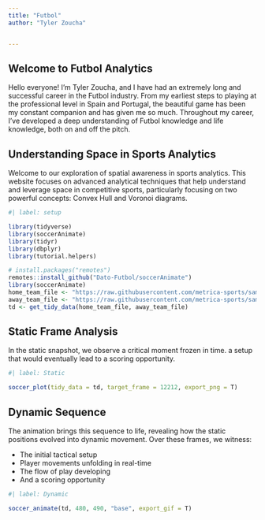 ```yaml
---
title: "Futbol"
author: "Tyler Zoucha"


---
```


## Welcome to Futbol Analytics

Hello everyone! I'm Tyler Zoucha, and I have had an extremely long and successful career in the Futbol industry. From my earliest steps to playing at the professional level in Spain and Portugal, the beautiful game has been my constant companion and has given me so much. Throughout my career, I've developed a deep understanding of Futbol knowledge and life knowledge, both on and off the pitch.

## Understanding Space in Sports Analytics

Welcome to our exploration of spatial awareness in sports analytics. This website focuses on advanced analytical techniques that help understand and leverage space in competitive sports, particularly focusing on two powerful concepts: Convex Hull and Voronoi diagrams.


```r

#| label: setup

library(tidyverse)
library(soccerAnimate)
library(tidyr)
library(dbplyr)
library(tutorial.helpers)

# install.packages("remotes")
remotes::install_github("Dato-Futbol/soccerAnimate")
library(soccerAnimate)
home_team_file <- "https://raw.githubusercontent.com/metrica-sports/sample-data/master/data/Sample_Game_2/Sample_Game_2_RawTrackingData_Home_Team.csv"
away_team_file <- "https://raw.githubusercontent.com/metrica-sports/sample-data/master/data/Sample_Game_2/Sample_Game_2_RawTrackingData_Away_Team.csv"
td <- get_tidy_data(home_team_file, away_team_file)

```

## Static Frame Analysis

In the static snapshot, we observe a critical moment frozen in time. a setup that would eventually lead to a scoring opportunity.

```r

#| label: Static

soccer_plot(tidy_data = td, target_frame = 12212, export_png = T)

```

## Dynamic Sequence

The animation brings this sequence to life, revealing how the static positions evolved into dynamic movement. Over these frames, we witness:

- The initial tactical setup
- Player movements unfolding in real-time
- The flow of play developing
- And a scoring opportunity 

```r

#| label: Dynamic

soccer_animate(td, 480, 490, "base", export_gif = T)

```

